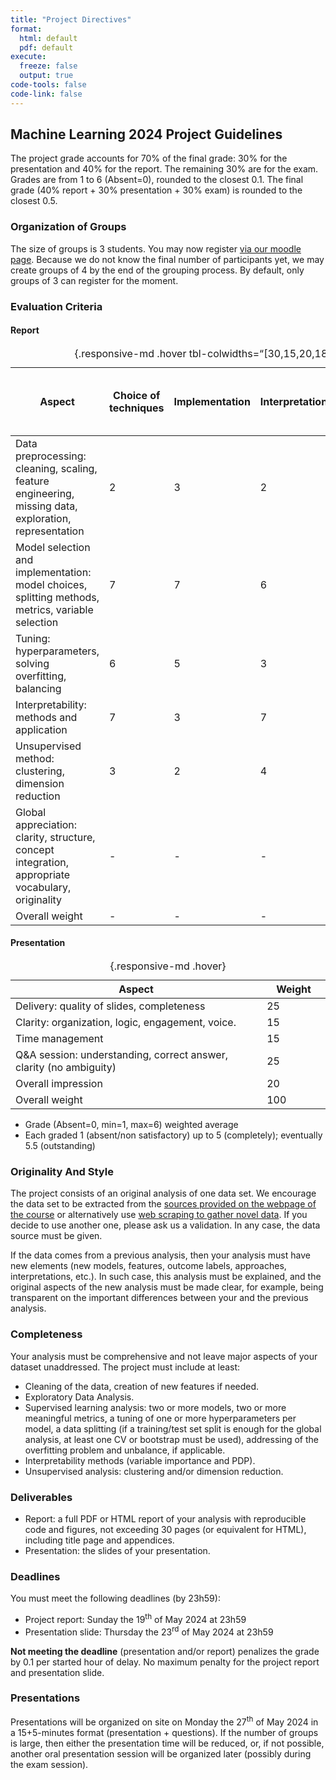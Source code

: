 ```yaml
---
title: "Project Directives"
format: 
  html: default
  pdf: default
execute: 
  freeze: false
  output: true
code-tools: false
code-link: false
---
```


<!-- ::: {.callout-important}
## ATTENTION
🏗 *This section is still under development (to be updated soon)* 🏗
::: -->

## Machine Learning 2024 Project Guidelines

The project grade accounts for 70% of the final grade: 30% for the presentation and 40% for the report. The remaining 30% are for the exam. Grades are from 1 to 6 (Absent=0), rounded to the closest 0.1. The final grade (40% report + 30% presentation + 30% exam) is rounded to the closest 0.5.

### Organization of Groups

The size of groups is 3 students. You may now register [via our moodle page](https://moodle.unil.ch/mod/choicegroup/view.php?id=1023777). Because we do not know the final number of participants yet, we may create groups of 4 by the end of the grouping process. By default, only groups of 3 can register for the moment.

### Evaluation Criteria

::: panel-tabset

#### Report

| Aspect                                                                                                | Choice of techniques | Implementation  | Interpretation  | Reporting quality (texts, graphs, tables) | Weight          |
|-------------------------------------------------------------------------------------------------------|----------------------|-----------------|-----------------|-------------------------------------------|-----------------|
| Data preprocessing: cleaning, scaling, feature engineering, missing data, exploration, representation | 2                    | 3               | 2               | 3                                         | 10              |
| Model selection and implementation: model choices, splitting methods, metrics, variable selection     | 7                    | 7               | 6               | 5                                         | 25              |
| Tuning: hyperparameters, solving overfitting, balancing                                               | 6                    | 5               | 3               | 1                                         | 15              |
| Interpretability: methods and application                                                             | 7                    | 3               | 7               | 3                                         | 20              |
| Unsupervised method: clustering, dimension reduction                                                  | 3                    | 2               | 4               | 1                                         | 10              |
| Global appreciation: clarity, structure, concept integration, appropriate vocabulary, originality     | -                    | -               | -               | -                                         | 20              |
| Overall weight                                                                                        | -                    | -               | -               | -                                         | 100             |

: {.responsive-md .hover tbl-colwidths="[30,15,20,18,20,10]"}

#### Presentation

| Aspect                                                            | Weight          |
|-------------------------------------------------------------------|-----------------|
| Delivery: quality of slides, completeness                         | 25              |
| Clarity: organization, logic, engagement, voice.                  | 15              |
| Time management                                                   | 15              |
| Q&A session: understanding, correct answer, clarity (no ambiguity)| 25              |
| Overall impression                                                | 20              |
| Overall weight                                                    | 100             |

: {.responsive-md .hover}

:::

::: {.callout-note}
- Grade (Absent=0, min=1, max=6) weighted average
- Each graded 1 (absent/non satisfactory) up to 5 (completely); eventually 5.5 (outstanding)
:::

### Originality And Style

The project consists of an original analysis of one data set. We encourage the data set to be extracted from the [sources provided on the webpage of the course](https://do-unil.github.io/mlba/resources/data_acquisition/data_sources.html) or alternatively use [web scraping to gather novel data](https://do-unil.github.io/mlba/resources/data_acquisition/web_scraping_api.html). If you decide to use another one, please ask us a validation. In any case, the data source must be given.

If the data comes from a previous analysis, then your analysis must have new elements (new models, features, outcome labels, approaches, interpretations, etc.). In such case, this analysis must be explained, and the original aspects of the new analysis must be made clear, for example, being transparent on the important differences between your and the previous analysis.

### Completeness

Your analysis must be comprehensive and not leave major aspects of your dataset unaddressed. The project must include at least:

-  Cleaning of the data, creation of new features if needed. 
-  Exploratory Data Analysis. 
-  Supervised learning analysis: two or more models, two or more meaningful metrics, a tuning of one or more hyperparameters per model, a data splitting (if a training/test set split is enough for the global analysis, at least one CV or bootstrap must be used), addressing of the overfitting problem and unbalance, if applicable.
-  Interpretability methods (variable importance and PDP).
- Unsupervised analysis: clustering and/or dimension reduction. 

### Deliverables

-  Report: a full PDF or HTML report of your analysis with reproducible code and figures, not exceeding 30 pages (or equivalent for HTML), including title page and appendices.  
-  Presentation: the slides of your presentation. 

### Deadlines

You must meet the following deadlines (by 23h59): 

<!-- -  Project proposal: DATE TO BE ADDED  -->
<!-- -  Project update: DATE TO BE ADDED -->
-  Project report: Sunday the 19^th^ of May 2024 at 23h59
-  Presentation slide: Thursday the 23^rd^ of May 2024 at 23h59

**Not meeting the deadline** (presentation and/or report) penalizes the grade by 0.1 per started hour of delay. No maximum penalty for the project report and presentation slide.

### Presentations

Presentations will be organized on site on Monday the 27^th^ of May 2024 in a 15+5-minutes format (presentation + questions).
If the number of groups is large, then either the presentation time will be reduced, or, if not possible, another oral presentation session will be organized later (possibly during the exam session).
